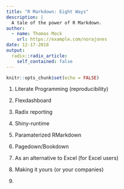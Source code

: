 ```yaml
---
title: "R Markdown: Eight Ways"
description: |
  A tale of the power of R Markdown.
author:
  - name: Thomas Mock
    url: https://example.com/norajones
date: 12-17-2018
output:
  radix::radix_article:
    self_contained: false
---
```


```r
knitr::opts_chunk$set(echo = FALSE)
```

1. Literate Programming (reproducibility)
2. Flexdashboard
3. Radix reporting
4. Shiny-runtime
5. Paramaterized RMarkdown
6. Pagedown/Bookdown
7. As an alternative to Excel (for Excel users)
8. Making it yours (or your companies)

1.
